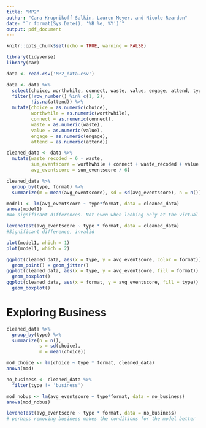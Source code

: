 ```yaml
---
title: "MP2"
author: "Cara Krupnikoff-Salkin, Lauren Meyer, and Nicole Reardon"
date: "`r format(Sys.Date(), '%B %e, %Y')`"
output: pdf_document
---
```


```r
knitr::opts_chunk$set(echo = TRUE, warning = FALSE)

library(tidyverse)
library(car)
```


```r
data <- read.csv('MP2_data.csv')

data <- data %>%
  select(choice, worthwhile, connect, waste, value, engage, attend, type, format) %>%
  filter(!row_number() %in% c(1, 2),
         !is.na(attend)) %>%
  mutate(choice = as.numeric(choice),
         worthwhile = as.numeric(worthwhile),
         connect = as.numeric(connect),
         waste = as.numeric(waste),
         value = as.numeric(value),
         engage = as.numeric(engage),
         attend = as.numeric(attend))

cleaned_data <- data %>%
  mutate(waste_recoded = 6 - waste,
         sum_eventscore = worthwhile + connect + waste_recoded + value + engage + attend,
         avg_eventscore = sum_eventscore / 6)
```


```r
cleaned_data %>%
  group_by(type, format) %>%
  summarize(m = mean(avg_eventscore), sd = sd(avg_eventscore), n = n())

model1 <- lm(avg_eventscore ~ type*format, data = cleaned_data)
anova(model1)
#No significant differences. Not even when looking only at the virtual group, or only at the difference between the academic and business virtual groups. Alas. 

leveneTest(avg_eventscore ~ type * format, data = cleaned_data)
#Significant difference, invalid 

plot(model1, which = 1)
plot(model1, which = 2)

ggplot(cleaned_data, aes(x = type, y = avg_eventscore, color = format)) + 
  geom_point() + geom_jitter()
ggplot(cleaned_data, aes(x = type, y = avg_eventscore, fill = format)) + 
  geom_boxplot()
ggplot(cleaned_data, aes(x = format, y = avg_eventscore, fill = type)) + 
  geom_boxplot()
```

# Exploring Business
```r
cleaned_data %>%
  group_by(type) %>%
  summarize(n = n(),
            s = sd(choice),
            m = mean(choice))

mod_choice <- lm(choice ~ type * format, cleaned_data)
anova(mod)

no_business <- cleaned_data %>%
  filter(type != 'business')

mod_nobus <- lm(avg_eventscore ~ type*format, data = no_business)
anova(mod_nobus)

leveneTest(avg_eventscore ~ type * format, data = no_business)
# perhaps removing business makes the conditions for the model better
```

